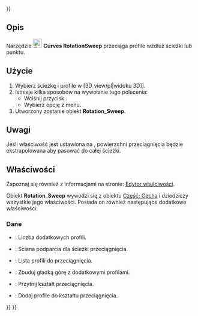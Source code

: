 <languages/>
{{UnfinishedDocu{{#translation:}}}}

{{Docnav/pl
|[[Curves_FlattenFace/pl|FlattenFace]]
|[[Curves_SurfaceAnalysis/pl|SurfaceAnalysis]]
|[[Curves_Workbench/pl|Krzywe]]
|IconL=Curves_FlattenFace.svg
|IconR=Curves_ZebraTool.svg
|IconC=Curves_workbench_icon.svg
}}

{{GuiCommand/pl
|Name=Curves RotationSweep
|Name/pl=Krzywe: RotationSweep
|MenuLocation=Surfaces → Rotation Sweep
|Workbenches=[[Curves_Workbench/pl|Krzywe]]
}}

<span id="Description"></span>
==Opis==

Narzędzie [[Image:Curves_RotationSweep.svg|24px]] '''Curves RotationSweep''' przeciąga profile wzdłuż ścieżki lub punktu.

<span id="Usage"></span>
==Użycie==

# Wybierz ścieżkę i profile w [3D_view/pl|widoku 3D]].
# Istnieje kilka sposobów na wywołanie tego polecenia:
#* Wciśnij przycisk {{Button|[[Image:Curves_RotationSweep.svg|16px]] [[Curves_RotationSweep/pl|Rotation Sweep]]}}.
#* Wybierz opcję {{MenuCommand|Surfaces → [[Image:Curves_RotationSweep.svg|16px]] Rotation Sweep}} z menu.
# Utworzony zostanie obiekt '''Rotation_Sweep'''.

<span id="Notes"></span>
==Uwagi==

Jeśli właściwość {{PropertyData|TrimPath}} jest ustawiona na {{False/pl}}, powierzchni przeciągnięcia będzie ekstrapolowana aby pasować do całej ścieżki.

<span id="Properties"></span>
==Właściwości==

Zapoznaj się również z informacjami na stronie: [[Property_editor/pl|Edytor właściwości]].

Obiekt '''Rotation_Sweep''' wywodzi się z obiektu [[Part_Feature/pl|Część: Cecha]] i dziedziczy wszystkie jego właściwości. Posiada on również następujące dodatkowe właściwości:

<span id="Data"></span>
===Dane===

{{TitleProperty|ExtraProfiles}}

* {{PropertyData|ExtraProfiles|Integer}}: Liczba dodatkowych profili.
* {{PropertyData|FaceSupport|LinkSub}}: Ściana podparcia dla ścieżki przeciągnięcia.

{{TitleProperty|InputShapes}}

* {{PropertyData|Profiles|LinkSubList}}: Lista profili do przeciągnięcia.

{{TitleProperty|Ustawienia}}

* {{PropertyData|SmoothTop|Bool|}}: Zbuduj gładką górę z dodatkowymi profilami.
* {{PropertyData|TrimPath|Bool}}: Przytnij kształt przeciągnięcia.
* {{PropertyData|ViewProfiles|Bool|Hidden}}: Dodaj profile do kształtu przeciągnięcia.


{{Docnav/pl
|[[Curves_FlattenFace/pl|FlattenFace]]
|[[Curves_SurfaceAnalysis/pl|SurfaceAnalysis]]
|[[Curves_Workbench/pl|Krzywe]]
|IconL=Curves_FlattenFace.svg
|IconR=Curves_ZebraTool.svg
|IconC=Curves_workbench_icon.svg
}}

{{Curves Tools navi{{#translation:}}}}
{{Userdocnavi{{#translation:}}}}